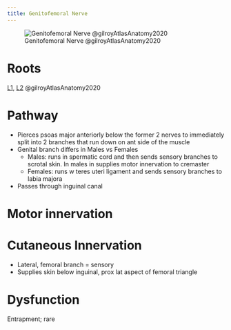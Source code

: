 ```yaml
---
title: Genitofemoral Nerve
---
```


![Genitofemoral Nerve @gilroyAtlasAnatomy2020](/The Archive/Anatomy/Nerves/Lumbosacral Plexus/Lumbar plexus/images/gilroyatlas fig34.13 genitofemoral nerve.png)

# Roots

[L1]({{< var ref-nerve-root.l1 >}}), [L2]({{< var ref-nerve-root.l2 >}}) @gilroyAtlasAnatomy2020

# Pathway

- Pierces psoas major anteriorly below the former 2 nerves to immediately split into 2 branches that run down on ant side of the muscle
- Genital branch differs in Males vs Females
    - Males: runs in spermatic cord and then sends sensory branches to scrotal skin. In males in supplies motor innervation to cremaster
    - Females: runs w teres uteri ligament and sends sensory branches to labia majora
- Passes through inguinal canal



# Motor innervation

# Cutaneous Innervation

- Lateral, femoral branch = sensory
- Supplies skin below inguinal, prox lat aspect of femoral triangle

# Dysfunction

Entrapment; rare